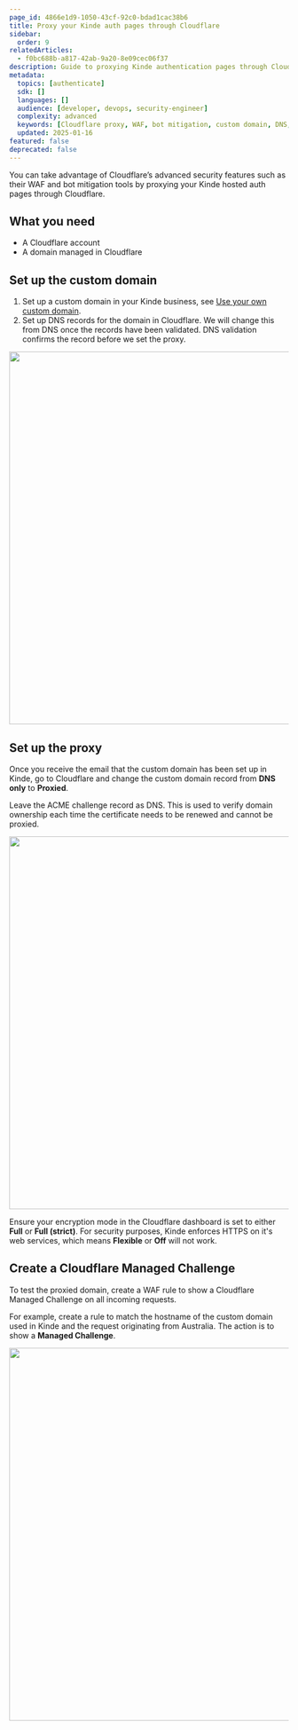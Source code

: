 ```yaml
---
page_id: 4866e1d9-1050-43cf-92c0-bdad1cac38b6
title: Proxy your Kinde auth pages through Cloudflare
sidebar:
  order: 9
relatedArticles:
  - f0bc688b-a817-42ab-9a20-8e09cec06f37
description: Guide to proxying Kinde authentication pages through Cloudflare to leverage advanced security features like WAF and bot mitigation.
metadata:
  topics: [authenticate]
  sdk: []
  languages: []
  audience: [developer, devops, security-engineer]
  complexity: advanced
  keywords: [Cloudflare proxy, WAF, bot mitigation, custom domain, DNS, SSL, security]
  updated: 2025-01-16
featured: false
deprecated: false
---
```


You can take advantage of Cloudflare’s advanced security features such as their WAF and bot mitigation tools by proxying your Kinde hosted auth pages through Cloudflare.

## What you need

- A Cloudflare account
- A domain managed in Cloudflare

## Set up the custom domain

1. Set up a custom domain in your Kinde business, see [Use your own custom domain](/build/domains/pointing-your-domain/).
2. Set up DNS records for the domain in Cloudflare. We will change this from DNS once the records have been validated. DNS validation confirms the record before we set the proxy.

<img
  src="https://imagedelivery.net/skPPZTHzSlcslvHjesZQcQ/11ab78a6-3b68-4424-2228-b45806f1a400/public
  alt="
  width="672px"
  height="auto"
  fetchpriority="low"
  loading="lazy"
  decoding="async"
/>

## Set up the proxy

Once you receive the email that the custom domain has been set up in Kinde, go to Cloudflare and change the custom domain record from **DNS only** to **Proxied**.

<Aside type="warning" title="Important">

Leave the ACME challenge record as DNS. This is used to verify domain ownership each time the certificate needs to be renewed and cannot be proxied.

</Aside>

<img
  src="https://imagedelivery.net/skPPZTHzSlcslvHjesZQcQ/1c91bc73-5252-4062-2bb0-af877e945200/public
  alt="
  width="672px"
  height="auto"
  fetchpriority="low"
  loading="lazy"
  decoding="async"
/>

<Aside type="warning" title="Important">

Ensure your encryption mode in the Cloudflare dashboard is set to either **Full** or **Full (strict)**. For security purposes, Kinde enforces HTTPS on it's web services, which means **Flexible** or **Off** will not work.

</Aside>

## Create a Cloudflare Managed Challenge

To test the proxied domain, create a WAF rule to show a Cloudflare Managed Challenge on all incoming requests.

For example, create a rule to match the hostname of the custom domain used in Kinde and the request originating from Australia. The action is to show a **Managed Challenge**.

<img
  src="https://imagedelivery.net/skPPZTHzSlcslvHjesZQcQ/2aba2c16-a345-4179-3075-52485a126c00/public
  alt="
  width="672px"
  height="auto"
  fetchpriority="low"
  loading="lazy"
  decoding="async"
/>
